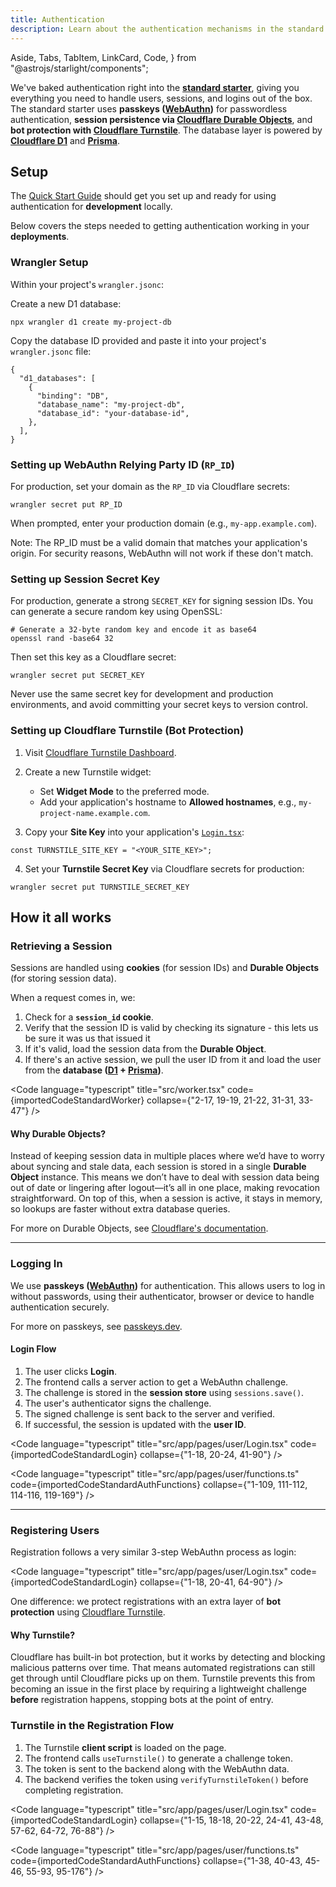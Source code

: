 ```yaml
---
title: Authentication
description: Learn about the authentication mechanisms in the standard starter, including passkeys, session management, and bot protection.
---
```


  Aside,
  Tabs,
  TabItem,
  LinkCard,
  Code,
} from "@astrojs/starlight/components";


We've baked authentication right into the [**standard starter**](https://github.com/redwoodjs/sdk/tree/main/starters/standard), giving you everything you need to handle users, sessions, and logins out of the box. The standard starter uses **passkeys ([WebAuthn](https://webauthn.guide/))** for passwordless authentication, **session persistence via [Cloudflare Durable Objects](https://developers.cloudflare.com/durable-objects/)**, and **bot protection with [Cloudflare Turnstile](https://developers.cloudflare.com/turnstile/)**. The database layer is powered by **[Cloudflare D1](https://developers.cloudflare.com/d1/)** and **[Prisma](https://www.prisma.io/)**.

## Setup

The [Quick Start Guide](getting-started/quick-start) should get you set up and ready for using authentication for **development** locally.

Below covers the steps needed to getting authentication working in your **deployments**.

### Wrangler Setup

Within your project's `wrangler.jsonc`:

Create a new D1 database:

```shell
npx wrangler d1 create my-project-db
```

Copy the database ID provided and paste it into your project's `wrangler.jsonc` file:

```jsonc
{
  "d1_databases": [
    {
      "binding": "DB",
      "database_name": "my-project-db",
      "database_id": "your-database-id",
    },
  ],
}
```

### Setting up WebAuthn Relying Party ID (`RP_ID`)

For production, set your domain as the `RP_ID` via Cloudflare secrets:

```shell
wrangler secret put RP_ID
```

When prompted, enter your production domain (e.g., `my-app.example.com`).

Note: The RP_ID must be a valid domain that matches your application's origin. For security reasons, WebAuthn will not work if these don't match.

### Setting up Session Secret Key

For production, generate a strong `SECRET_KEY` for signing session IDs. You can generate a secure random key using OpenSSL:

```shell
# Generate a 32-byte random key and encode it as base64
openssl rand -base64 32
```

Then set this key as a Cloudflare secret:

```shell
wrangler secret put SECRET_KEY
```

Never use the same secret key for development and production environments, and avoid committing your secret keys to version control.

### Setting up Cloudflare Turnstile (Bot Protection)

1. Visit [Cloudflare Turnstile Dashboard](https://dash.cloudflare.com/?to=/:account/turnstile).

2. Create a new Turnstile widget:

   - Set **Widget Mode** to the preferred mode.
   - Add your application's hostname to **Allowed hostnames**, e.g., `my-project-name.example.com`.

3. Copy your **Site Key** into your application's [`Login.tsx`](https://github.com/redwoodjs/sdk/blob/main/starters/standard/src/app/pages/user/Login.tsx#L17):

```tsx title="Login.tsx"
const TURNSTILE_SITE_KEY = "<YOUR_SITE_KEY>";
```

4. Set your **Turnstile Secret Key** via Cloudflare secrets for production:

```shell
wrangler secret put TURNSTILE_SECRET_KEY
```

## How it all works

### Retrieving a Session

Sessions are handled using **cookies** (for session IDs) and **Durable Objects** (for storing session data).

When a request comes in, we:

1. Check for a **`session_id` cookie**.
2. Verify that the session ID is valid by checking its signature - this lets us be sure it was us that issued it
3. If it's valid, load the session data from the **Durable Object**.
4. If there's an active session, we pull the user ID from it and load the user from the **database ([D1](https://developers.cloudflare.com/d1/) + [Prisma](https://www.prisma.io/))**.

<Code
  language="typescript"
  title="src/worker.tsx"
  code={importedCodeStandardWorker}
  collapse={"2-17, 19-19, 21-22, 31-31, 33-47"}
/>

#### Why Durable Objects?

Instead of keeping session data in multiple places where we’d have to worry about syncing and stale data, each session is stored in a single **Durable Object** instance. This means we don’t have to deal with session data being out of date or lingering after logout—it’s all in one place, making revocation straightforward. On top of this, when a session is active, it stays in memory, so lookups are faster without extra database queries.

For more on Durable Objects, see [Cloudflare's documentation](https://developers.cloudflare.com/durable-objects/).

---

### Logging In

We use **passkeys ([WebAuthn](https://webauthn.guide/))** for authentication. This allows users to log in without passwords, using their authenticator, browser or device to handle authentication securely.

For more on passkeys, see [passkeys.dev](https://passkeys.dev/).

#### Login Flow

1. The user clicks **Login**.
2. The frontend calls a server action to get a WebAuthn challenge.
3. The challenge is stored in the **session store** using `sessions.save()`.
4. The user's authenticator signs the challenge.
5. The signed challenge is sent back to the server and verified.
6. If successful, the session is updated with the **user ID**.

<Code
  language="typescript"
  title="src/app/pages/user/Login.tsx"
  code={importedCodeStandardLogin}
  collapse={"1-18, 20-24, 41-90"}
/>

<Code
  language="typescript"
  title="src/app/pages/user/functions.ts"
  code={importedCodeStandardAuthFunctions}
  collapse={"1-109, 111-112, 114-116, 119-169"}
/>

---

### Registering Users

Registration follows a very similar 3-step WebAuthn process as login:

<Code
  language="typescript"
  title="src/app/pages/user/Login.tsx"
  code={importedCodeStandardLogin}
  collapse={"1-18, 20-41, 64-90"}
/>

One difference: we protect registrations with an extra layer of **bot protection** using [Cloudflare Turnstile](https://developers.cloudflare.com/turnstile/).

#### Why Turnstile?

Cloudflare has built-in bot protection, but it works by detecting and blocking malicious patterns over time. That means automated registrations can still get through until Cloudflare picks up on them. Turnstile prevents this from becoming an issue in the first place by requiring a lightweight challenge **before** registration happens, stopping bots at the point of entry.

### Turnstile in the Registration Flow

1. The Turnstile **client script** is loaded on the page.
2. The frontend calls `useTurnstile()` to generate a challenge token.
3. The token is sent to the backend along with the WebAuthn data.
4. The backend verifies the token using `verifyTurnstileToken()` before completing registration.

<Code
  language="typescript"
  title="src/app/pages/user/Login.tsx"
  code={importedCodeStandardLogin}
  collapse={"1-15, 18-18, 20-22, 24-41, 43-48, 57-62, 64-72, 76-88"}
/>

<Code
  language="typescript"
  title="src/app/pages/user/functions.ts"
  code={importedCodeStandardAuthFunctions}
  collapse={"1-38, 40-43, 45-46, 55-93, 95-176"}
/>
